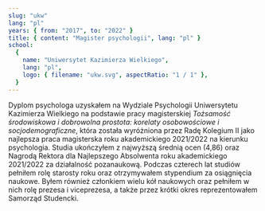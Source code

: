```yaml
---
slug: "ukw"
lang: "pl"
years: { from: "2017", to: "2022" }
title: { content: "Magister psychologii", lang: "pl" }
school:
  {
    name: "Uniwersytet Kazimierza Wielkiego",
    lang: "pl",
    logo: { filename: "ukw.svg", aspectRatio: "1 / 1" },
  }
---
```


Dyplom psychologa uzyskałem na Wydziale Psychologii Uniwersytetu Kazimierza Wielkiego na podstawie pracy magisterskiej <em>Tożsamość środowiskowa i dobrowolna prostota: korelaty osobowościowe i socjodemograficzne</em>, która została wyróżniona przez Radę Kolegium II jako najlepsza praca magisterska roku akademickiego 2021/2022 na kierunku psychologia. Studia ukończyłem z najwyższą średnią ocen (4,86) oraz Nagrodą Rektora dla Najlepszego Absolwenta roku akademickiego 2021/2022 za działalność pozanaukową. Podczas czterech lat studiów pełniłem rolę starosty roku oraz otrzymywałem stypendium za osiągnięcia naukowe. Byłem również członkiem wielu kół naukowych oraz pełniłem w nich rolę prezesa i viceprezesa, a także przez krótki okres reprezentowałem Samorząd Studencki.
